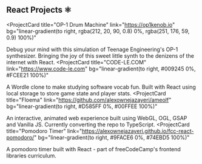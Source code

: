 ## React Projects ⚛️

<ProjectCard
  title="OP-1 Drum Machine"
  link="https://op1kenob.io"
  bg="linear-gradient(to right, rgba(212, 20, 90, 0.8) 0%, rgba(251, 176, 59, 0.9) 100%)"
>
  Debug your mind with this simulation of Teenage Engineering's OP-1 synthesizer. Bringing the joy of this sweet little synth to the denizens of the internet with React.
</ProjectCard>
<ProjectCard
  title="CODE-LE.COM"
  link="https://www.code-le.com"
  bg="linear-gradient(to right, #009245 0%, #FCEE21 100%)"
>
  A Wordle clone to make studying software vocab fun. Built with React using local storage to store game state and player stats.
</ProjectCard>
<ProjectCard
  title="Floema"
  link="https://github.com/alexownejazayeri/ameolf"
  bg="linear-gradient(to right, #D585FF 0%, #00FFEE 100%)" 
>
  An interactive, animated web experience built using WebGL, OGL, GSAP and Vanilla JS. Currently converting the repo to TypeScript.
</ProjectCard>
<ProjectCard
  title="Pomodoro Timer"
  link="https://alexownejazayeri.github.io/fcc-react-pomodoro/"
  bg="linear-gradient(to right, #9FACE6 0%, #74EBD5 100%)"
>
  A pomodoro timer built with React - part of freeCodeCamp's frontend libraries curriculum.
</ProjectCard>